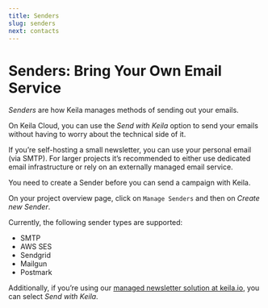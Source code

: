 ```yaml
---
title: Senders
slug: senders
next: contacts
---
```


# Senders: Bring Your Own Email Service

_Senders_ are how Keila manages methods of sending out your emails.

On Keila Cloud, you can use the _Send with Keila_ option to send your emails
without having to worry about the technical side of it.

If you’re self-hosting a small newsletter, you can use your personal email
(via SMTP). For larger projects it’s recommended to either use dedicated email
infrastructure or rely on an externally managed email service.

<KeilaImage
  src="/src/assets/docs/sender.png"
  alt="Screenshot of the sender form in Keila"
/>

You need to create a Sender before you can send a campaign with Keila.

On your project overview page, click on `Manage Senders` and then on _Create new Sender_.

Currently, the following sender types are supported:

- SMTP
- AWS SES
- Sendgrid
- Mailgun
- Postmark

Additionally, if you’re using our [managed newsletter solution at keila.io](https://www.keila.io/pricing),
you can select _Send with Keila_.
